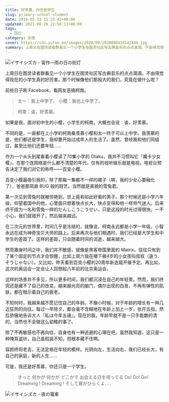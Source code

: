 ```yaml
---
title: 好羡慕，你还是学生
slug: primary-school-student
date: 2016-05-23 15:23:42+08:00
updated: 2021-08-26 22:58:13+08:00
tags:
  - 回忆
category: 杂思
cover: https://cdn.yufan.me/images/2020/09/2020090419142440.jpg
summary: 上周日在图灵读者群看见一个小学生在图灵社区写古典音乐的点点滴滴，不由得觉得现在的小学生真的好厉害。那个时候像他们那般大的我们，究竟在做什么呢？
---
```


![イサイシズカ - 習作―雨の日の街灯](https://cdn.yufan.me/images/2020/09/2020090419171074.jpg)

上周日在图灵读者群看见一个小学生在图灵社区写古典音乐的点点滴滴，不由得觉得现在的小学生真的好厉害。那个时候像他们那般大的我们，究竟在做什么呢？

前些日子刷 Facebook，看网友恶搞柯南。

> 太一：我上中学了。
> 小樱：我也上中学了。
>
> 柯南：诶，好羡慕。

如果是我，面对初中生的小樱，小学生的柯南，大概也会说：诶，好羡慕。

不同的是，一直都在上小学的柯南桑羡慕小樱和太一终于可以上中学。我羡慕的是，他们都还是学生，我却要开始过成年人的生活了。虽然，曾经我和他们同级过，甚至比他们还要年轻……

作为一个从头到尾看着小樱读了70集小学的 Otaku，我并不习惯叫它『魔卡少女樱』，在那个连网络是什么都不清楚的年代，仅有的视听娱乐就是电视。电视台预告决定了我们对它的称呼——百变小樱。

百变小樱最吸引我的，除了那每一集都不一样的裙子（啊，我的少女心要融化了），爸爸那简直 BUG 般的厨艺，当然就是美貌的雪兔君。

第一次见到雪兔时就被惊艳到，世上竟有如此好看的男子。那个时候还是小学六年级，仰望着国中的他，心里面只想着快点长大，快点变得和他一样帅气迷人。后来终于成为一名和雪兔一样的だんしこうこうせい，只是这段的时光过得很快。一不小心，我们就错开了，然后越来越远。

在二次元的世界里，时间几乎是冻结的，就像说，柯南永远都是小学一年级，小智永远在成为神奇宝贝大师的路上。后来再次与他们相遇时，我们已经是大学生和中学生的差距了。这样的差距，只会随着时间的流逝，越来越大。

然而置身时间之中，我们并不敏感，就像是黑客帝国里面的 Matrix。往往只有到了某个固定的节点才会惊醒，比如上周六我在楼下被4岁的小女孩叫叔叔（違う、そうじゃない）。又比如，昨天看到百变小樱的20周年新连载开催予定。再比如，这次的奥运会一定会让人回想起八年前的北京奥运会。

这样的场景并不多见，所以更多时间，我们都沉浸在自己的年轻里。然而，我们终究还是藏不了自己的改变。越来越光亮的脑门，偶尔出现的白发，不再有弹性的肌肤，都在暗示着自己的衰老。

不知何时，我越来越不愿记住自己的年龄。不像小时候，对于年龄的增长有一种几近狂热的向往。每过一年除夕，都会毫不含糊地在年龄上加上一岁，张开五指，然后骄傲地告诉大人『私は今年五歳』。现在的我，年龄早就不是一只手能数的清的，当然也不会做这么幼稚的事了。

除了不再敏感也不再向往，自身也有一种逃避的心理在吧。虽然我知道，这只是一种掩耳盗铃，自己虽假装不知，但根本藏不住啊。

容颜终将老去，无法定格在年轻的模样。光阴向左，生活向右，我们已经长大，有自己的家庭，新的人生……

可是，我还是好羡慕，你还只是一个学生。

> きっと 何かが 何かが どこかで 出会える日を待ってる
> Do! Do! Do! Dreaming ! Dreaming ! そして扉がひらくよ．．．

![イサイシズカ - 夜の電車](https://cdn.yufan.me/images/2020/09/2020090419174830.jpg)
